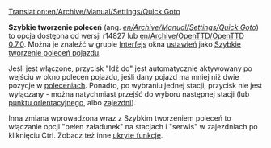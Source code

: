 [[Translation:en/Archive/Manual/Settings/Quick Goto]]

'''Szybkie tworzenie poleceń''' (ang. ''[[en/Archive/Manual/Settings/Quick Goto]]'') to opcja dostępna od wersji r14827 lub [[en/Archive/OpenTTD/OpenTTD 0.7.0]].
Można je znaleźć w grupie [[pl/Ustawienia/Interfejs|Interfejs]] okna [[pl/Archive/Manual/Settings/Ustawienia|ustawień]] jako [[pl/Ustawienia/Interfejs#Szybkie tworzenie poleceń pojazdu|Szybkie tworzenie poleceń pojazdu]].

Jeśli jest włączone, przycisk "Idź do" jest automatycznie aktywowany po wejściu w okno poleceń pojazdu, jeśli dany pojazd ma mniej niż dwie pozycje w [[pl/Manual/Polecenia|poleceniach]]. Ponadto, po wybraniu jednej stacji, przycisk nie jest wyłączany - można natychmiast przejść do wyboru następnej stacji (lub [[pl/Manual/Punkty orientacyjne|punktu orientacyjnego]], albo [[pl/Zajezdnia|zajezdni]]).

Inna zmiana wprowadzona wraz z Szybkim tworzeniem poleceń to włączanie opcji "pełen załadunek" na stacjach i "serwis" w zajezdniach po kliknięciu Ctrl. Zobacz też inne [[pl/ukryte funkcje|ukryte funkcje]].